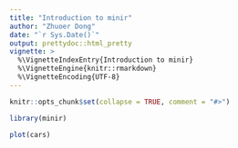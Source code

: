 ```yaml
---
title: "Introduction to minir"
author: "Zhuoer Dong"
date: "`r Sys.Date()`"
output: prettydoc::html_pretty
vignette: >
  %\VignetteIndexEntry{Introduction to minir}
  %\VignetteEngine{knitr::rmarkdown}
  %\VignetteEncoding{UTF-8}
---
```


```r
knitr::opts_chunk$set(collapse = TRUE, comment = "#>")
```

```r
library(minir)
```

```r
plot(cars)
```